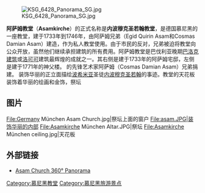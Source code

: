 [[File:KSG_6428_Panorama_SG.jpg|thumb]]

'''阿萨姆教堂'''（'''Asamkirche'''）的正式名称是'''内波穆克圣若翰教堂'''，是德国慕尼黑的一座教堂，建于1733年到1746年，由阿萨姆兄弟（Egid Quirin Asam和Cosmas Damian Asam）建造，作为私人教堂使用。由于市民的反对，兄弟被迫将教堂向公众开放，虽然他们继续承担建筑的所有费用。阿萨姆教堂是巴伐利亚晚期[[巴洛克建筑|巴洛克建筑]]或[[洛可可|洛可可]]建筑最辉煌的成就之一。其右侧是建于1733年的阿萨姆宅邸，左侧是建于1771年的神父楼。
的先锋艺术家阿萨姆（Cosmas Damian Asam）兄弟捐建。
装饰华丽的正立面描绘[[波希米亚|波希米亚]]圣徒[[内波穆克圣若翰|内波穆克圣若翰]]的事迹。教堂的天花板装饰着华丽的绘画和金饰，祭坛<!--  shows the Chair of Mercy Group, with 父神和钉十字架的基督。Ignaz Günther created 2个天使 of the fraternity altar in [[1767|1767]]; they were acquired and added later. -->

==图片==
<gallery>
File:Germany München Asam Church.jpg|祭坛上面的窗户
File:asam.JPG|装饰华丽的内部
File:Asamkirche München Altar.JPG|祭坛
File:Asamkirche München ceiling.jpg|天花板
</gallery>

{{commonscat|Asamkirche (München)}}
== 外部链接 ==
* [http://www.stadtpanoramen.de/muenchen/asamkirche.html Asam Church 360° Panorama]

{{coord|48|08|06|N|11|34|10|E|region:DE-BY_type:landmark|display=title}}

{{慕尼黑内城区教堂}}
{{Authority control}}

[[Category:慕尼黑教堂|Category:慕尼黑教堂]]
[[Category:慕尼黑旅游景点|Category:慕尼黑旅游景点]]